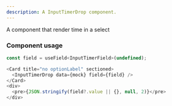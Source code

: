 ```yaml
---
description: A InputTimerDrop component.
---
```



A component that render time in a select

### Component usage

```js
const field = useField<InputTimerField>(undefined);

<Card title="no optionLabel" sectioned>
  <InputTimerDrop data={mock} field={field} />
</Card>
<div>
  <pre>{JSON.stringify(field?.value || {}, null, 2)}</pre>
</div>
```
